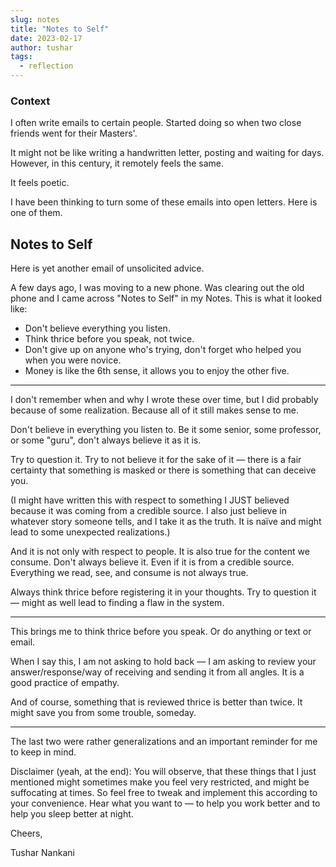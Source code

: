---
slug: notes
title: "Notes to Self"
date: 2023-02-17
author: tushar
tags:
  - reflection
---

### Context

I often write emails to certain people. Started doing so when two close friends went for their Masters'. 

It might not be like writing a handwritten letter, posting and waiting for days. However, in this century, it remotely feels the same.  

It feels poetic.

I have been thinking to turn some of these emails into open letters. Here is one of them.

## Notes to Self

Here is yet another email of unsolicited advice. 

A few days ago, I was moving to a new phone. Was clearing out the old phone and I came across "Notes to Self" in my  Notes. This is what it looked like:

- Don't believe everything you listen.
- Think thrice before you speak, not twice.
- Don't give up on anyone who's trying, don't forget who helped you when you were novice.
- Money is like the 6th sense, it allows you to enjoy the other five.

___

I don't remember when and why I wrote these over time, but I did probably because of some realization. Because all of it still makes sense to me.

Don't believe in everything you listen to. Be it some senior, some professor, or some "guru", don't always believe it as it is. 

Try to question it. Try to not believe it for the sake of it — there is a fair certainty that something is masked or there is something that can deceive you.

(I might have written this with respect to something I JUST believed because it was coming from a credible source. I also just believe in whatever story someone tells, and I take it as the truth. It is naïve and might lead to some unexpected realizations.)

And it is not only with respect to people. It is also true for the content we consume. Don't always believe it. Even if it is from a credible source. Everything we read, see, and consume is not always true. 

Always think thrice before registering it in your thoughts.
Try to question it — might as well lead to finding a flaw in the system.

___

This brings me to think thrice before you speak. Or do anything or text or email. 

When I say this, I am not asking to hold back — I am asking to review your answer/response/way of receiving and sending it from all angles. It is a good practice of empathy.

And of course, something that is reviewed thrice is better than twice. It might save you from some trouble, someday.

___

The last two were rather generalizations and an important reminder for me to keep in mind.

Disclaimer (yeah, at the end): You will observe, that these things that I just mentioned might sometimes make you feel very restricted, and might be suffocating at times. So feel free to tweak and implement this according to your convenience. Hear what you want to — to help you work better and to help you sleep better at night.

Cheers,

Tushar Nankani
 
